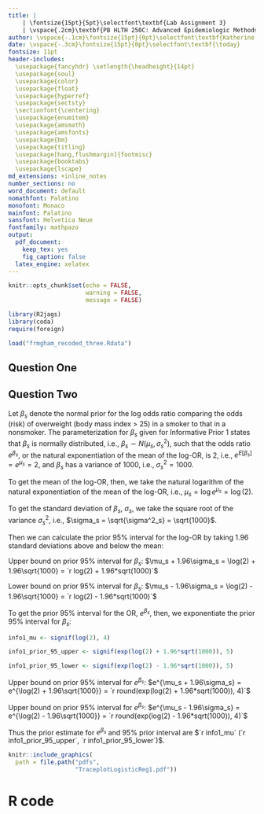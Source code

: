 ```yaml
---
title: |
    | \fontsize{15pt}{5pt}\selectfont\textbf{Lab Assignment 3}
    | \vspace{.2cm}\textbf{PB HLTH 250C: Advanced Epidemiologic Methods}
author: \vspace{-.1cm}\fontsize{15pt}{0pt}\selectfont\textbf{Katherine Rose Wolf}
date: \vspace{-.3cm}\fontsize{15pt}{0pt}\selectfont\textbf{\today}
fontsize: 11pt
header-includes: 
  \usepackage{fancyhdr} \setlength{\headheight}{14pt}
  \usepackage{soul}
  \usepackage{color}
  \usepackage{float}
  \usepackage{hyperref}
  \usepackage{sectsty} 
  \sectionfont{\centering}
  \usepackage{enumitem}
  \usepackage{amsmath}
  \usepackage{amsfonts}
  \usepackage{bm}
  \usepackage{titling}
  \usepackage[hang,flushmargin]{footmisc} 
  \usepackage{booktabs}
  \usepackage{lscape}
md_extensions: +inline_notes
number_sections: no
word_document: default
nomathfont: Palatino
monofont: Monaco
mainfont: Palatino
sansfont: Helvetica Neue
fontfamily: mathpazo
output: 
  pdf_document: 
    keep_tex: yes
    fig_caption: false
  latex_engine: xelatex
---
```


```r

knitr::opts_chunk$set(echo = FALSE, 
                      warning = FALSE, 
                      message = FALSE)

```


```r

library(R2jags)
library(coda)
require(foreign)

load("frmgham_recoded_three.Rdata")

```


## Question One

\textbf{Using the R code provided, complete Table 1 using the posterior samples of the odds ratios. \textit{(20 points)}}


\begin{landscape}
\begin{table}
\begin{minipage}{\textwidth}
\caption{Posterior median and 95\% credible intervals for odds ratios from logistic regression model of overweight status on smoking, controlling for age, sex, and education level.}
\begin{tabular}{llll}
\hline
  Variable & Vague prior & Informative Prior 1\footnote{Prior mean for OR of current smoking = 2, prior variance = 1000.} & Informative Prior 2\footnote{Prior mean for OR of current smoking = 2, prior variance = 0.08.} \\
  \cline{2-4}
Current smoker (versus not)  &       &       & \\
Age (per year increase) &       &      & \\
Male sex (versus female) &       &      & \\
High school education (versus < high school education) &       &      & \\
Some college (versus < high school education) &       &      & \\
College plus (versus < high school education) &       &      & \\
\hline
\end{tabular}
\end{minipage}
\end{table}

\end{landscape}

\pagebreak

## Question Two

\textbf{Using the parameterization for Informative Prior 1, calculate the prior 95\% interval for the smoking OR. \textit{Hint: Calculate the interval on the scale of the log-OR ($\beta$) and transform the limits.} In \textit{one or two sentences} describe how this compares to the prior interval for Informative Prior 2 stated in the instructions above. \textit{(10 points)}}

Let $\beta_s$ denote the normal prior for the log odds ratio comparing the odds (risk) of overweight (body mass index > 25) in a smoker to that in a nonsmoker. The parameterization for $\beta_s$ given for Informative Prior 1 states that $\beta_s$ is normally distributed, i.e., $\beta_s \sim N(\mu_s, \sigma^2_s)$, such that the odds ratio $e^{\beta_s}$, or the natural exponentiation of the mean of the log-OR, is 2, i.e., $e^{E[\beta_s]} = e^{\mu_s} = 2$, and $\beta_s$ has a variance of 1000, i.e., $\sigma^2_s = 1000$.

To get the mean of the log-OR, then, we take the natural logarithm of the natural exponentiation of the mean of the log-OR, i.e., $\mu_s = \log{e^{\mu_{s}}} = \log(2)$.

To get the standard deviation of $\beta_s$, $\sigma_s$, we take the square root of the variance $\sigma^2_s$, i.e., $\sigma_s = \sqrt{\sigma^2_s} = \sqrt{1000}$.

Then we can calculate the prior 95\% interval for the log-OR by taking 1.96 standard deviations above and below the mean:

Upper bound on prior 95\% interval for $\beta_s$: $\mu_s + 1.96\sigma_s = \log(2) + 1.96\sqrt{1000} = `r log(2) + 1.96*sqrt(1000)`$

Lower bound on prior 95\% interval for $\beta_s$: $\mu_s - 1.96\sigma_s = \log(2) - 1.96\sqrt{1000} = `r log(2) - 1.96*sqrt(1000)`$

To get the prior 95\% interval for the OR, $e^{\beta_s}$, then, we exponentiate the prior 95\% interval for $\beta_s$: 

```r

info1_mu <- signif(log(2), 4)

info1_prior_95_upper <- signif(exp(log(2) + 1.96*sqrt(1000)), 5)

info1_prior_95_lower <- signif(exp(log(2) - 1.96*sqrt(1000)), 5)


```


Upper bound on prior 95\% interval for $e^{\beta_s}$: $e^{\mu_s + 1.96\sigma_s} = e^{\log(2) + 1.96\sqrt{1000}} = `r round(exp(log(2) + 1.96*sqrt(1000)), 4)`$

Upper bound on prior 95\% interval for $e^{\beta_s}$: $e^{\mu_s - 1.96\sigma_s} = e^{\log(2) - 1.96\sqrt{1000}} = `r round(exp(log(2) - 1.96*sqrt(1000)), 4)`$

Thus the prior estimate for $e^{\beta_s}$ and 95\% prior interval are $`r info1_mu` (`r info1_prior_95_upper`, `r info1_prior_95_lower`)$.

\pagebreak

```r

knitr::include_graphics(
  path = file.path("pdfs", 
                   "TraceplotLogisticReg1.pdf"))

```


# R code

```r

```

